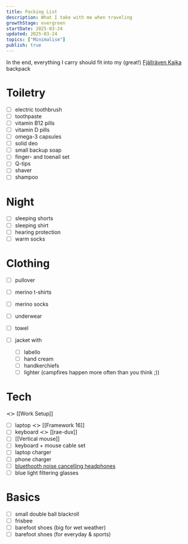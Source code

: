 ```yaml
---
title: Packing List
description: What I take with me when traveling
growthStage: evergreen
startDate: 2025-03-24
updated: 2025-03-24
topics: ["Minimalism"]
publish: true
---
```


In the end, everything I carry should fit into my (great!) [Fjällräven Kajka](https://www.fjallraven.com/eu/en-gb/bags-gear/backpacks-bags/trekking-backpacks/kajka-65-ml/) backpack

# Toiletry

- [ ] electric toothbrush
- [ ] toothpaste
- [ ] vitamin B12 pills
- [ ] vitamin D pills
- [ ] omega-3 capsules
- [ ] solid deo
- [ ] small backup soap
- [ ] finger- and toenail set
- [ ] Q-tips
- [ ] shaver
- [ ] shampoo

# Night

- [ ] sleeping shorts
- [ ] sleeping shirt
- [ ] hearing protection
- [ ] warm socks

# Clothing

- [ ] pullover
- [ ] merino t-shirts
- [ ] merino socks
- [ ] underwear
- [ ] towel

- [ ] jacket with
  - [ ] labello
  - [ ] hand cream
  - [ ] handkerchiefs
  - [ ] lighter (campfires happen more often than you think ;))

# Tech
≺≻ [[Work Setup]]

- [ ] laptop ≺≻ [[Framework 16]]
- [ ] keyboard ≺≻ [[rae-dux]]
- [ ] [[Vertical mouse]]
- [ ] keyboard + mouse cable set
- [ ] laptop charger
- [ ] phone charger
- [ ] [bluethooth noise cancelling headphones](https://www.myearfun.com/eu/headphones/earfun-air-pro-3-le-audio-anc-true-wireless-earbuds-black)
- [ ] blue light filtering glasses

# Basics

- [ ] small double ball blackroll
- [ ] frisbee
- [ ] barefoot shoes (big for wet weather)
- [ ] barefoot shoes (for everyday & sports)
